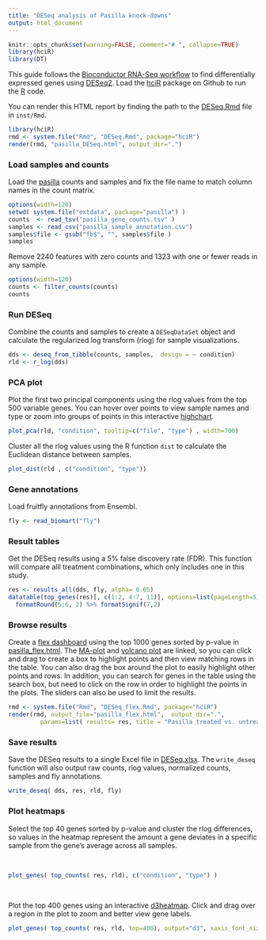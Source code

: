 ```yaml
---
title: "DESeq analysis of Pasilla knock-downs"
output: html_document
---
```


```r
knitr::opts_chunk$set(warning=FALSE, comment="# ", collapse=TRUE)
library(hciR)
library(DT)
```

This guide follows the [Bioconductor RNA-Seq workflow] to find differentially expressed
genes using [DESeq2].  Load the [hciR] package on Github to run the [R] code.

You can render this HTML report by finding the path to the [DESeq.Rmd] file in `inst/Rmd`.

```r
library(hciR)
rmd <- system.file("Rmd", "DESeq.Rmd", package="hciR")
render(rmd, "pasilla_DESeq.html", output_dir=".")
```


### Load samples and counts

Load the [pasilla] counts and samples and fix the file name to match column names in the count matrix.

```r
options(width=120)
setwd( system.file("extdata", package="pasilla") )
counts  <- read_tsv("pasilla_gene_counts.tsv" )
samples <- read_csv("pasilla_sample_annotation.csv")
samples$file <- gsub("fb$", "", samples$file )
samples
```

Remove 2240 features with zero counts and 1323 with one or fewer reads in any sample.

```r
options(width=120)
counts <- filter_counts(counts)
counts
```

### Run DESeq

Combine the counts and samples to create a `DESeqDataSet` object and calculate the regularized log transform (rlog) for sample visualizations.

```r
dds <- deseq_from_tibble(counts, samples,  design = ~ condition)
rld <- r_log(dds)
```

### PCA plot

Plot the first two principal components using the rlog values from the top 500 variable genes.  You can hover over points to view sample names and type or zoom into groups of points in this interactive [highchart].

```r
plot_pca(rld, "condition", tooltip=c("file", "type") , width=700)
```

Cluster all the rlog values using the R function `dist` to calculate the Euclidean distance between samples.

```r
plot_dist(rld , c("condition", "type"))
```

### Gene annotations

Load fruitfly annotations from Ensembl.

```r
fly <- read_biomart("fly")
```

### Result tables

Get the DESeq results using a 5% false discovery rate (FDR).   This function will compare
alll treatment combinations, which only includes one in this study.

```r
res <- results_all(dds, fly, alpha= 0.05)
datatable(top_genes(res)[, c(1:2, 4:7, 11)], options=list(pageLength=5) ) %>%
  formatRound(5:6, 2) %>% formatSignif(7,2)
```

### Browse results

Create a [flex dashboard] using the top 1000 genes sorted by p-value in
[pasilla_flex.html].   The [MA-plot] and [volcano plot] are linked, so you can
click and drag to create a box to highlight points and then view matching rows
in the table. You can also drag the box around the plot to easily highlight
other points and rows. In addition, you can search for genes in the table using
the search box, but need to click on the row in order to highlight the points in
the plots.  The sliders can also be used to limit the results.

```r
rmd <- system.file("Rmd", "DESeq_flex.Rmd", package="hciR")
render(rmd, output_file="pasilla_flex.html",  output_dir=".",
         params=list( results= res, title = "Pasilla treated vs. untreated", top= 1000 ))
```

### Save results

Save the DESeq results to a single Excel file in [DESeq.xlsx].  The `write_deseq` function will also
output raw counts, rlog values, normalized counts, samples and fly annotations.

```r
write_deseq( dds, res, rld, fly)
```

### Plot heatmaps

Select the top 40 genes sorted by p-value and cluster the rlog differences,
so values in the heatmap represent the amount a gene deviates in a specific sample
from the gene’s average across all samples.

<br>

```r
plot_genes( top_counts( res, rld), c("condition", "type") )
```
<br>

Plot the top 400 genes using an interactive [d3heatmap].  Click and drag over a
region in the plot to zoom and better view gene labels.

```r
plot_genes( top_counts( res, rld, top=400), output="d3", xaxis_font_size=12)
```

<br>
<br>


[highchart]: http://jkunst.com/highcharter/index.html
[pasilla]: http://bioconductor.org/packages/release/data/experiment/html/pasilla.html
[R for Data Science]: http://r4ds.had.co.nz/
[R]: https://www.r-project.org
[Bioconductor RNA-Seq workflow]: http://www.bioconductor.org/help/workflows/rnaseqGene
[DESeq2]: http://www.bioconductor.org/packages/release/bioc/html/DESeq2.html
[hciR]: https://github.com/HuntsmanCancerInstitute/hciR
[pheatmap]: https://cran.r-project.org/web/packages/pheatmap/index.html
[d3heatmap]: http://www.htmlwidgets.org/showcase_d3heatmap.html

[flex dashboard]: http://rmarkdown.rstudio.com/flexdashboard/
[MA-plot]: https://en.wikipedia.org/wiki/MA_plot
[volcano plot]: https://en.wikipedia.org/wiki/Volcano_plot_(statistics)
[pasilla_flex.html]: https://huntsmancancerinstitute.github.io/hciR/pasilla_flex.html
[DESeq.xlsx]: https://huntsmancancerinstitute.github.io/hciR/DESeq.xlsx
[DESeq.Rmd]: https://github.com/HuntsmanCancerInstitute/hciR/blob/master/inst/Rmd/DESeq.Rmd
